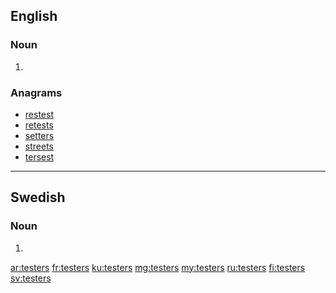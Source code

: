 ==English==

===Noun===
{{head|en|noun plural form}}

# {{plural of|tester|lang=en}}

===Anagrams===
* [[restest#English|restest]]
* [[retests#English|retests]]
* [[setters#English|setters]]
* [[streets#English|streets]]
* [[tersest#English|tersest]]

----

==Swedish==

===Noun===
{{head|sv|noun form}}

# {{sv-noun-form-indef-gen-pl|test}}

[[ar:testers]]
[[fr:testers]]
[[ku:testers]]
[[mg:testers]]
[[my:testers]]
[[ru:testers]]
[[fi:testers]]
[[sv:testers]]